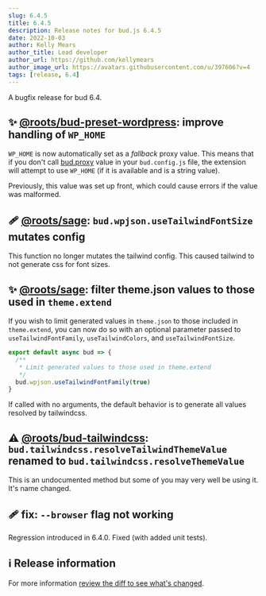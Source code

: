 ```yaml
---
slug: 6.4.5
title: 6.4.5
description: Release notes for bud.js 6.4.5
date: 2022-10-03
author: Kelly Mears
author_title: Lead developer
author_url: https://github.com/kellymears
author_image_url: https://avatars.githubusercontent.com/u/397606?v=4
tags: [release, 6.4]
---
```


A bugfix release for bud 6.4.

<!--truncate-->

## ✨ [@roots/bud-preset-wordpress](https://bud.js.org/extensions/bud-preset-wordpress): improve handling of `WP_HOME`

`WP_HOME` is now automatically set as a _fallback_ proxy value. This means that if you don't call [bud.proxy](https://bud.js.org/docs/bud.proxy) value in your `bud.config.js` file, the extension will attempt to use `WP_HOME` (if it is available and is a string value).

Previously, this value was set up front, which could cause errors if the value was malformed.

## 🩹 [@roots/sage](https://bud.js.org/extensions/sage): `bud.wpjson.useTailwindFontSize` mutates config

This function no longer mutates the tailwind config. This caused tailwind to not generate css for font sizes.

## ✨ [@roots/sage](https://bud.js.org/extensions/sage): filter theme.json values to those used in `theme.extend`

If you wish to limit generated values in `theme.json` to those included in `theme.extend`, you can now do so with an optional parameter passed to `useTailwindFontFamily`, `useTailwindColors`, and `useTailwindFontSize`.

```js
export default async bud => {
  /**
   * Limit generated values to those used in theme.extend
   */
  bud.wpjson.useTailwindFontFamily(true)
}
```

If called with no arguments, the default behavior is to generate all values resolved by tailwindcss.

## ⚠️ [@roots/bud-tailwindcss](https://bud.js.org/extensions/bud-tailwindcss): `bud.tailwindcss.resolveTailwindThemeValue` renamed to `bud.tailwindcss.resolveThemeValue`

This is an undocumented method but some of you may very well be using it. It's name changed.

## 🩹 fix: `--browser` flag not working

Regression introduced in 6.4.0. Fixed (with added unit tests).

## ℹ️ Release information

For more information [review the diff to see what's changed](https://github.com/roots/bud/compare/v6.4.4...v6.4.5).
